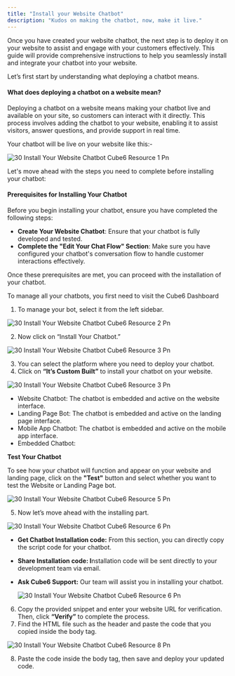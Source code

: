 ```yaml
---
title: "Install your Website Chatbot"
description: "Kudos on making the chatbot, now, make it live."
---
```


Once you have created your website chatbot, the next step is to deploy it on your website to assist and engage with your customers effectively. This guide will provide comprehensive instructions to help you seamlessly install and integrate your chatbot into your website.

Let’s first start by understanding what deploying a chatbot means.

#### **What does deploying a chatbot on a website mean?**

Deploying a chatbot on a website means making your chatbot live and available on your site, so customers can interact with it directly. This process involves adding the chatbot to your website, enabling it to assist visitors, answer questions, and provide support in real time.

Your chatbot will be live on your website like this:-

![30 Install Your Website Chatbot  Cube6 Resource 1 Pn](/images/how-botpenguin-works/install-website-chatbot/30.install_your_website_chatbot__Cube6_resource_-1.png)

Let's move ahead with the steps you need to complete before installing your chatbot:

#### **Prerequisites for Installing Your Chatbot**

Before you begin installing your chatbot, ensure you have completed the following steps:

- **Create Your Website Chatbot**: Ensure that your chatbot is fully developed and tested.
- **Complete the "Edit Your Chat Flow" Section**: Make sure you have configured your chatbot's conversation flow to handle customer interactions effectively.

Once these prerequisites are met, you can proceed with the installation of your chatbot.

To manage all your chatbots, you first need to visit the  Cube6 Dashboard

1. To manage your bot, select it from the left sidebar.

![30 Install Your Website Chatbot  Cube6 Resource 2 Pn](/images/how-botpenguin-works/install-website-chatbot/30.install_your_website_chatbot__Cube6_resource_-2.png)

2. Now click on “Install Your Chatbot.”

![30 Install Your Website Chatbot  Cube6 Resource 3 Pn](/images/how-botpenguin-works/install-website-chatbot/30.install_your_website_chatbot__Cube6_resource_-3.png)

3. You can select the platform where you need to deploy your chatbot.
4. Click on **“It’s Custom Built”** to install your chatbot on your website.

![30 Install Your Website Chatbot  Cube6 Resource 3 Pn](/images/how-botpenguin-works/install-website-chatbot/30.install_your_website_chatbot__Cube6_resource_-4.png)

- Website Chatbot: The chatbot is embedded and active on the website interface.
- Landing Page Bot: The chatbot is embedded and active on the landing page interface.
- Mobile App Chatbot: The chatbot is embedded and active on the mobile app interface.
- Embedded Chatbot:

**Test Your Chatbot**

To see how your chatbot will function and appear on your website and landing page, click on the **"Test"** button and select whether you want to test the Website or Landing Page bot.

![30 Install Your Website Chatbot  Cube6 Resource 5 Pn](/images/how-botpenguin-works/install-website-chatbot/30.install_your_website_chatbot__Cube6_resource_-5.png)

5. Now let’s move ahead with the installing part.

![30 Install Your Website Chatbot  Cube6 Resource 6 Pn](/images/how-botpenguin-works/install-website-chatbot/30.install_your_website_chatbot__Cube6_resource_-6.png)

- **Get Chatbot Installation code:** From this section, you can directly copy the script code for your chatbot.
- **Share Installation code: I**nstallation code will be sent directly to your development team via email.
- **Ask  Cube6 Support:** Our team will assist you in installing your chatbot.

  ![30 Install Your Website Chatbot  Cube6 Resource 6 Pn](/images/how-botpenguin-works/install-website-chatbot/30.install_your_website_chatbot__Cube6_resource_-7.png)

6. Copy the provided snippet and enter your website URL for verification. Then, click **“Verify”** to complete the process.
7. Find the HTML file such as the header and paste the code that you copied inside the body tag.

![30 Install Your Website Chatbot  Cube6 Resource 8 Pn](/images/how-botpenguin-works/install-website-chatbot/30.install_your_website_chatbot__Cube6_resource_-8.png)

8. Paste the code inside the body tag, then save and deploy your updated code.